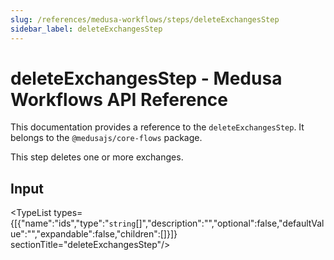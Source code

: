 ```yaml
---
slug: /references/medusa-workflows/steps/deleteExchangesStep
sidebar_label: deleteExchangesStep
---
```



# deleteExchangesStep - Medusa Workflows API Reference

This documentation provides a reference to the `deleteExchangesStep`. It belongs to the `@medusajs/core-flows` package.

This step deletes one or more exchanges.

## Input

<TypeList types={[{"name":"ids","type":"`string`[]","description":"","optional":false,"defaultValue":"","expandable":false,"children":[]}]}  sectionTitle="deleteExchangesStep"/>
